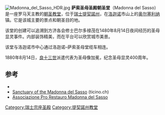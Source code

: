[[File:Madonna_del_Sasso_HDR.jpg|thumb]]
'''萨索圣母圣殿朝圣堂'''（Madonna del Sasso）是一座罗马天主教的[[朝圣教堂|朝圣教堂]]，位于[[瑞士|瑞士]][[提契諾州|提契諾州]]，在[[洛迦诺|洛迦诺]]市山上的[[奥尔塞利纳|奥尔塞利纳]]镇。它是该城主要的景点和朝圣目的地。

该堂的创建可以追溯到方济各会修士巴尔多禄茂在1480年8月14日夜间经历的圣母显灵事件。内部装饰精美，而在平台可以欣赏城市美景。

该堂与洛迦诺市中心通过洛迦诺–萨索圣母堂缆车相连。

1880年8月14日，[[良十三世|良十三世]]派遣代表为圣母像加冕，纪念圣母显灵400周年。 

==参考==
* {{commonscat-inline|Madonna del Sasso (Orselina)}}
* [http://maggioreevalli.ticino.ch/15/common_details.jsp?lang=en&id=2693 Sanctuary of the Madonna del Sasso] (ticino.ch)
* [http://www.madonnadelsasso.org Associazione Pro Restauro Madonna del Sasso]

{{commonscat}}
{{coord|display=title}}
{{normdaten}}
{{DEFAULTSORT:sasso}}

[[Category:瑞士宗座圣殿|Category:瑞士宗座圣殿]]
[[Category:提契諾州教堂|Category:提契諾州教堂]]
{{church-stub}}